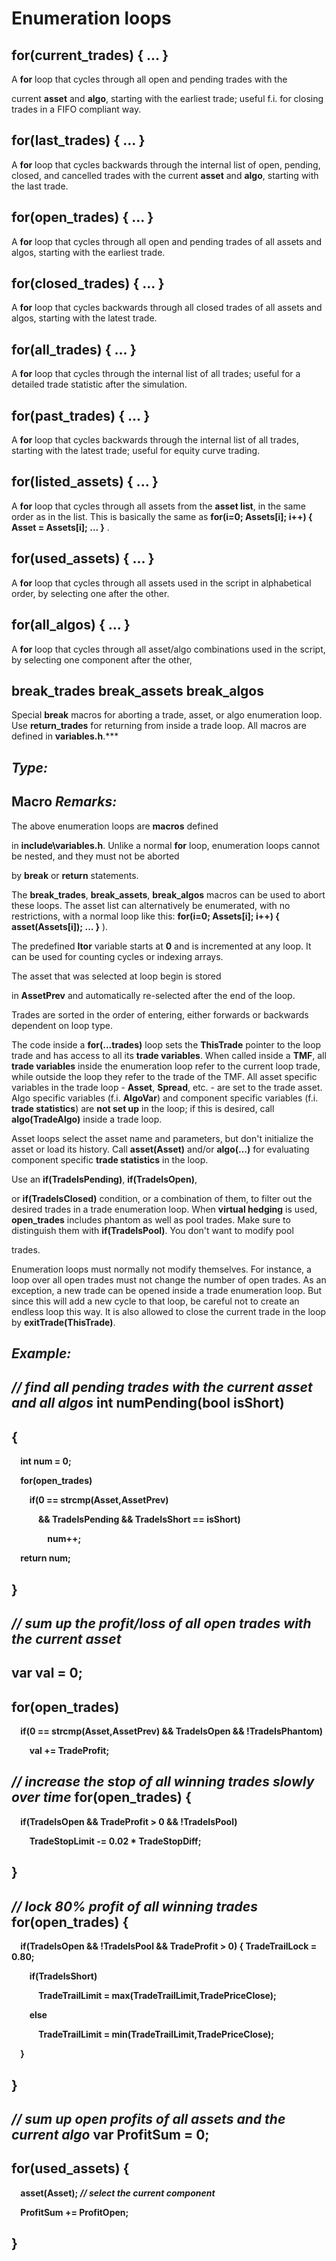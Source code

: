# ﻿Enumeration loops 

## for(current\_trades) { ... } 

A **for** loop that cycles through all open and pending trades with the 

current **asset** and **algo**, starting with the earliest trade; useful f.i. for closing trades in a FIFO compliant way.

## for(last\_trades) { ... } 

A **for** loop that cycles backwards through the internal list of open, pending, closed, and cancelled trades with the current **asset** and **algo**, starting with the last trade.

## for(open\_trades) { ... } 

A **for** loop that cycles through all open and pending trades of all assets and algos, starting with the earliest trade.

## for(closed\_trades) { ... } 

A **for** loop that cycles backwards through all closed trades of all assets and algos, starting with the latest trade.

## for(all\_trades) { ... } 

A **for** loop that cycles through the internal list of all trades; useful for a detailed trade statistic after the simulation.

## for(past\_trades) { ... } 

A **for** loop that cycles backwards through the internal list of all trades, starting with the latest trade; useful for equity curve trading.

## for(listed\_assets) { ... } 

A **for** loop that cycles through all assets from the **asset list**, in the same order as in the list. This is basically the same as **for(i=0; Assets[i]; i++) { Asset = Assets[i]; ... }** .

## for(used\_assets) { ... } 

A **for** loop that cycles through all assets used in the script in alphabetical order, by selecting one after the other.

## for(all\_algos) { ... } 

A **for** loop that cycles through all asset/algo combinations used in the script, by selecting one component after the other, 

## break\_trades break\_assets break\_algos 

Special **break** macros for aborting a trade, asset, or algo enumeration loop. Use **return\_trades** for returning from inside a trade loop. All macros are defined in **variables.h**.*** 

## *Type:* 

## Macro *Remarks:* 

The above enumeration loops are **macros** defined 

in **include\variables.h**. Unlike a normal **for** loop, enumeration loops cannot be nested, and they must not be aborted 

by **break** or **return** statements. 

The **break\_trades**, **break\_assets**, **break\_algos** macros can be used to abort these loops. The asset list can alternatively be enumerated, with no restrictions, with a normal loop like this: **for(i=0; Assets[i]; i++) { asset(Assets[i]); ... }** ). 

The predefined **Itor** variable starts at **0** and is incremented at any loop. It can be used for counting cycles or indexing arrays. 

The asset that was selected at loop begin is stored 

in **AssetPrev** and automatically re-selected after the end of the loop. 

Trades are sorted in the order of entering, either forwards or backwards dependent on loop type. 

The code inside a **for(...trades)** loop sets the **ThisTrade** pointer to the loop trade and has access to all its **trade variables**. When called inside a **TMF**, all **trade variables** inside the enumeration loop refer to the current loop trade, while outside the loop they refer to the trade of the TMF. All asset specific variables in the trade loop - **Asset**, **Spread**, etc. - are set to the trade asset. Algo specific variables (f.i. **AlgoVar**) and component specific variables (f.i. **trade statistics**) are **not set up** in the loop; if this is desired, call **algo(TradeAlgo)** inside a trade loop. 

Asset loops select the asset name and parameters, but don't initialize the asset or load its history. Call **asset(Asset)** and/or **algo(...)** for evaluating component specific **trade statistics** in the loop. 

Use an **if(TradeIsPending)**, **if(TradeIsOpen)**, 

or **if(TradeIsClosed)** condition, or a combination of them, to filter out the desired trades in a trade enumeration loop. When **virtual hedging** is used, **open\_trades** includes phantom as well as pool trades. Make sure to distinguish them with **if(TradeIsPool)**. You don't want to modify pool 

trades. 

Enumeration loops must normally not modify themselves. For instance, a loop over all open trades must not change the number of open trades. As an exception, a new trade can be opened inside a trade enumeration loop. But since this will add a new cycle to that loop, be careful not to create an endless loop this way. It is also allowed to close the current trade in the loop by **exitTrade(ThisTrade)**. 

## *Example:* 

## *// find all pending trades with the current asset and all algos* int numPending(bool isShort) 

## { 

`  `**int num = 0;** 

`  `**for(open\_trades)** 

`    `**if(0 == strcmp(Asset,AssetPrev)**  

`      `**&& TradeIsPending && TradeIsShort == isShort)** 

`        `**num++;** 

`  `**return num;** 

## } 

## *// sum up the profit/loss of all open trades with the current asset* 

## var val = 0; 

## for(open\_trades) 

`  `**if(0 == strcmp(Asset,AssetPrev) && TradeIsOpen && !TradeIsPhantom)** 

`    `**val += TradeProfit;** 

## *// increase the stop of all winning trades slowly over time* for(open\_trades) { 

`  `**if(TradeIsOpen && TradeProfit > 0 && !TradeIsPool)** 

`    `**TradeStopLimit -= 0.02 \* TradeStopDiff;** 

## } 

## *// lock 80% profit of all winning trades* for(open\_trades) { 

`  `**if(TradeIsOpen && !TradeIsPool && TradeProfit > 0) {     TradeTrailLock = 0.80;** 

`    `**if(TradeIsShort)** 

`      `**TradeTrailLimit = max(TradeTrailLimit,TradePriceClose);** 

`    `**else** 

`      `**TradeTrailLimit = min(TradeTrailLimit,TradePriceClose);** 

`  `**}** 

## } 

## *// sum up open profits of all assets and the current algo* var ProfitSum = 0; 

## for(used\_assets) { 

`  `**asset(Asset); *// select the current component*** 

`  `**ProfitSum += ProfitOpen;** 

## } 
